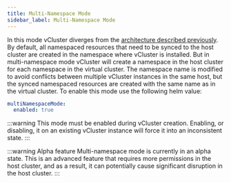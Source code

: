 ```yaml
---
title: Multi-Namespace Mode
sidebar_label: Multi-Namespace Mode
---
```


In this mode vCluster diverges from the [architecture described previously](/architecture/overview). By default, all namespaced resources that need to be synced to the host cluster are created in the namespace where vCluster is installed. But in multi-namespace mode vCluster will create a namespace in the host cluster for each namespace in the virtual cluster. The namespace name is modified to avoid conflicts between multiple vCluster instances in the same host, but the synced namespaced resources are created with the same name as in the virtual cluster. To enable this mode use the following helm value:

```yaml
multiNamespaceMode:
  enabled: true
```

:::warning This mode must be enabled during vCluster creation.
Enabling, or disabling, it on an existing vCluster instance will force it into an inconsistent state.
:::

:::warning Alpha feature
Multi-namespace mode is currently in an alpha state. This is an advanced feature that requires more permissions in the host cluster, and as a result, it can potentially cause significant disruption in the host cluster. 
:::
